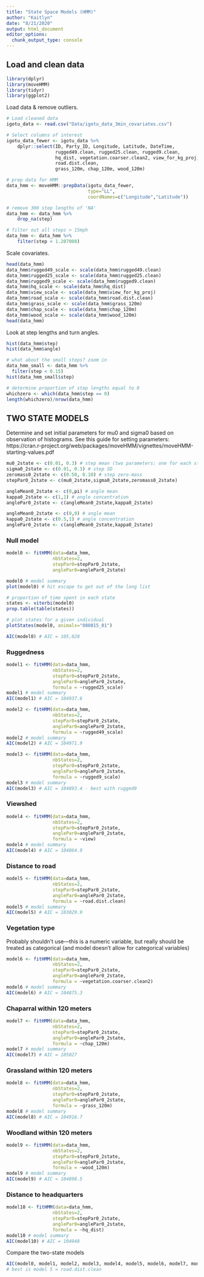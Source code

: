 ```yaml
---
title: "State Space Models (HMM)"
author: "Kaitlyn"
date: "8/21/2020"
output: html_document
editor_options: 
  chunk_output_type: console
---
```


## Load and clean data

```r
library(dplyr)
library(moveHMM)
library(tidyr)
library(ggplot2)
```

Load data & remove outliers.
```r
# Load cleaned data
igotu_data <- read.csv("Data/igotu_data_3min_covariates.csv")

# Select columns of interest
igotu_data_fewer <- igotu_data %>% 
    dplyr::select(ID, Party_ID, Longitude, Latitude, DateTime,
                  rugged49.clean, rugged25.clean, rugged9.clean,
                  hq_dist, vegetation.coarser.clean2, view_for_kg_proj,
                  road.dist.clean,
                  grass_120m, chap_120m, wood_120m)

# prep data for HMM
data_hmm <- moveHMM::prepData(igotu_data_fewer, 
                              type="LL", 
                              coordNames=c("Longitude","Latitude"))

# remove 300 step lengths of 'NA'
data_hmm <- data_hmm %>% 
    drop_na(step) 

# filter out all steps > 15mph
data_hmm <- data_hmm %>% 
    filter(step < 1.207008)
```

Scale covariates.
```r
head(data_hmm)
data_hmm$rugged49_scale <- scale(data_hmm$rugged49.clean)
data_hmm$rugged25_scale <- scale(data_hmm$rugged25.clean)
data_hmm$rugged9_scale <- scale(data_hmm$rugged9.clean)
data_hmm$hq_scale <- scale(data_hmm$hq_dist)
data_hmm$view_scale <- scale(data_hmm$view_for_kg_proj)
data_hmm$road_scale <- scale(data_hmm$road.dist.clean)
data_hmm$grass_scale <- scale(data_hmm$grass_120m)
data_hmm$chap_scale <- scale(data_hmm$chap_120m)
data_hmm$wood_scale <- scale(data_hmm$wood_120m)
head(data_hmm)
```


Look at step lengths and turn angles.
```r
hist(data_hmm$step)
hist(data_hmm$angle)

# what about the small steps? zoom in
data_hmm_small <- data_hmm %>% 
  filter(step < 0.15)
hist(data_hmm_small$step)

# determine proportion of step lengths equal to 0
whichzero <- which(data_hmm$step == 0)
length(whichzero)/nrow(data_hmm)
```


## TWO STATE MODELS

Determine and set initial parameters for mu0 and sigma0 based on observation of histograms.
See this guide for setting parameters: https://cran.r-project.org/web/packages/moveHMM/vignettes/moveHMM-starting-values.pdf
```r
mu0_2state <- c(0.01, 0.3) # step mean (two parameters: one for each state)
sigma0_2state <- c(0.01, 0.3) # step SD
zeromass0_2state <- c(0.50, 0.10) # step zero-mass
stepPar0_2state <- c(mu0_2state,sigma0_2state,zeromass0_2state)

angleMean0_2state <- c(0,pi) # angle mean
kappa0_2state <- c(1,1) # angle concentration
anglePar0_2state <- c(angleMean0_2state,kappa0_2state)

angleMean0_2state <- c(0,0) # angle mean
kappa0_2state <- c(0.5,1) # angle concentration
anglePar0_2state <- c(angleMean0_2state,kappa0_2state)
```

### Null model
```r
model0 <- fitHMM(data=data_hmm, 
                 nbStates=2, 
                 stepPar0=stepPar0_2state, 
                 anglePar0=anglePar0_2state)

model0 # model summary
plot(model0) # hit escape to get out of the long list

# proportion of time spent in each state
states <- viterbi(model0)
prop.table(table(states)) 

# plot states for a given individual
plotStates(model0, animals="080815_01")

AIC(model0) # AIC = 105,028
```


### Ruggedness
```r
model1 <- fitHMM(data=data_hmm, 
                 nbStates=2, 
                 stepPar0=stepPar0_2state, 
                 anglePar0=anglePar0_2state,
                 formula = ~rugged25_scale)
model1 # model summary
AIC(model1) # AIC = 104937.6

model2 <- fitHMM(data=data_hmm, 
                 nbStates=2, 
                 stepPar0=stepPar0_2state, 
                 anglePar0=anglePar0_2state,
                 formula = ~rugged49_scale)
model2 # model summary
AIC(model2) # AIC = 104971.9

model3 <- fitHMM(data=data_hmm, 
                 nbStates=2, 
                 stepPar0=stepPar0_2state, 
                 anglePar0=anglePar0_2state,
                 formula = ~rugged9_scale)
model3 # model summary
AIC(model3) # AIC = 104893.4 - best with rugged9
```

### Viewshed
```r
model4 <- fitHMM(data=data_hmm, 
                 nbStates=2, 
                 stepPar0=stepPar0_2state, 
                 anglePar0=anglePar0_2state,
                 formula = ~view)
model4 # model summary
AIC(model4) # AIC = 104864.9
```

### Distance to road
```r
model5 <- fitHMM(data=data_hmm, 
                 nbStates=2, 
                 stepPar0=stepPar0_2state, 
                 anglePar0=anglePar0_2state,
                 formula = ~road.dist.clean)
model5 # model summary
AIC(model5) # AIC = 103029.9
```

### Vegetation type
Probably shouldn't use—this is a numeric variable, but really should be treated as categorical (and model doesn't allow for categorical variables)
```r
model6 <- fitHMM(data=data_hmm, 
                 nbStates=2, 
                 stepPar0=stepPar0_2state, 
                 anglePar0=anglePar0_2state,
                 formula = ~vegetation.coarser.clean2)
model6 # model summary
AIC(model6) # AIC = 104875.3
```

### Chaparral within 120 meters
```r
model7 <- fitHMM(data=data_hmm, 
                 nbStates=2, 
                 stepPar0=stepPar0_2state, 
                 anglePar0=anglePar0_2state,
                 formula = ~chap_120m)
model7 # model summary
AIC(model7) # AIC = 105027
```

### Grassland within 120 meters
```r
model8 <- fitHMM(data=data_hmm, 
                 nbStates=2, 
                 stepPar0=stepPar0_2state, 
                 anglePar0=anglePar0_2state,
                 formula = ~grass_120m)
model8 # model summary
AIC(model8) # AIC = 104916.7
```

### Woodland within 120 meters
```r
model9 <- fitHMM(data=data_hmm, 
                 nbStates=2, 
                 stepPar0=stepPar0_2state, 
                 anglePar0=anglePar0_2state,
                 formula = ~wood_120m)
model9 # model summary
AIC(model9) # AIC = 104898.5
```

### Distance to headquarters
```r
model10 <- fitHMM(data=data_hmm, 
                 nbStates=2, 
                 stepPar0=stepPar0_2state, 
                 anglePar0=anglePar0_2state,
                 formula = ~hq_dist)
model10 # model summary
AIC(model10) # AIC = 104948
```

Compare the two-state models
```r
AIC(model0, model1, model2, model3, model4, model5, model6, model7, model8, model9, model10)
# best is model 5 = road.dist.clean
```